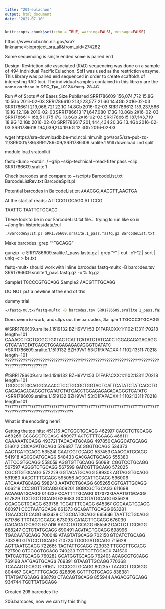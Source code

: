 ```yaml
---
title: "208-eulachon"
output: html_document
date: "2025-07-10"
---
```


```r
knitr::opts_chunk$set(echo = TRUE, warning=FALSE, message=FALSE)
```

https://www.ncbi.nlm.nih.gov/sra?linkname=bioproject_sra_all&from_uid=274282

Some sequencing is single ended some is paired end

Design: Restriction site associated (RAD) sequencing was done on a sample of 494 individual Pacific Eulachon. Sbf1 was used as the restriction enzyme. This library was paired end sequenced in order to create scaffolds of interesting RAD loci. The individual samples contained in this library are the same as those in DFO_Tpa_L0124.fastq. 28.4G


Run	# of Spots	# of Bases	Size	Published
SRR1786609	156,074,772	15.8G	10.5Gb	2016-02-03
SRR1786610	213,923,577	21.6G	14.4Gb	2016-02-03
SRR1786611	219,066,721	22.1G	14.8Gb	2016-02-03
SRR1786612	189,237,566	19.1G	12.1Gb	2016-02-03
SRR1786613	171,647,080	17.3G	10.8Gb	2016-02-03
SRR1786614	168,511,175	17G	10.6Gb	2016-02-03
SRR1786615	187,543,719	18.9G	12.1Gb	2016-02-03
SRR1786617	201,444,434	20.3G	13.4Gb	2016-02-03
SRR1786618	194,039,214	19.6G	12.6Gb	2016-02-03

wget https://sra-downloadb.be-md.ncbi.nlm.nih.gov/sos5/sra-pub-zq-11/SRR001/786/SRR1786609/SRR1786609.sralite.1 
Will download and split

module load sratoolkit

fastq-dump --outdir ./ --gzip --skip-technical --read-filter pass --clip SRR1786609.sralite.1   

Check barcodes and compare to ~/scripts
BarcodeList.txt
BarcodeListRev.txt
BarcodeSplit.pl

Potential barcodes in BarcodeList.txt
AAACGG,AACGTT,AACTGA

At the start of reads:
ATTCCGTGCAGG
ATTCCG

TAATTC
TAATTCTGCAGG

These look to be in our BarcodeList.txt file...
trying to run like so in ~/longfin-histories/data/eul     

```sh
./BarcodeSplit.pl SRR1786609.sralite.1_pass.fastq.gz BarcodeList.txt 
```

Make barcodes:
grep "^\w{6}TGCAGG"

gunzip -c SRR1786609.sralite.1_pass.fastq.gz | grep "^\w\w\w\w\w\wTGCAGG" | cut -c1-12 | sort | uniq -c > bs.txt

fastq-multx should work with inline barcodes
fastq-multx -B barcodes.tsv SRR1786609.sralite.1_pass.fastq.gz -o %.fq.gz

Sample1 TGCCCGTGCAGG
Sample2 AACGTTTGCAGG

DO NOT put a newline at the end of this

dummy trial
```sh
~/fastq-multx/fastq-multx -B barcodes.tsv SRR1786609.sralite.1_pass.fastq.gz -o %.fq.gz
```

Does seem to work, and clips out the barcodes,
Sample 1 TGCCCGTGCAGG

@SRR1786609.sralite.1.1519132 BZH9VV1:53:D1FAPACXX:1:1102:13311:70218 length=101
CAAACCTCCTGCGCTGGTACTCATTCATATCTATCACCTGGAGAGAGACAGGGTCATATCTATCACCTGGAGAGAGACAGGGTCATATC
+SRR1786609.sralite.1.1519132 BZH9VV1:53:D1FAPACXX:1:1102:13311:70218 length=101
?????????????????????????????????????????????????????????????????????????????????????????


@SRR1786609.sralite.1.1519132 BZH9VV1:53:D1FAPACXX:1:1102:13311:70218 length=101
TGCCCGTGCAGGCAAACCTCCTGCGCTGGTACTCATTCATATCTATCACCTGGAGAGAGACAGGGTCATATCTATCACCTGGAGAGAGACAGGGTCATATC
+SRR1786609.sralite.1.1519132 BZH9VV1:53:D1FAPACXX:1:1102:13311:70218 length=101
?????????????????????????????????????????????????????????????????????????????????????????????????????

What is the encoding here?

Getting the top hits:
451216 ACTGGCTGCAGG
 462997 CACCTCTGCAGG
 469269 GGGGCGTGCAGG
 480977 ACTCTTTGCAGG
 486111 CAAAAATGCAGG
 493721 TACACATGCAGG
 497850 CAGGCATGCAGG
 516012 CGCAGATGCAGG
 526687 TACGGGTGCAGG
 534373 AACTGATGCAGG
 535241 CAATCGTGCAGG
 537453 GAACCATGCAGG
 541918 AGCGCATGCAGG
 548433 GACGACTGCAGG
 555380 ATTCCGTGCAGG
 558056 AGGTGTTGCAGG
 560981 CGGTCCTGCAGG
 567597 AGGGTCTGCAGG
 567599 GATCGTTGCAGG
 572025 CGCGTGTGCAGG
 572229 GGTACATGCAGG
 589308 AGTAGGTGCAGG
 591980 AACGTTTGCAGG
 595056 AGCCATTGCAGG
 596006 ATCAAATGCAGG
 598240 AATATCTGCAGG
 605265 CGTGATTGCAGG
 606219 CCCGGTTGCAGG
 609201 GGGCGCTGCAGG
 611698 ACAAGATGCAGG
 614229 CCATTTTGCAGG
 617672 GAAATGTGCAGG
 617829 TCCTGCTGCAGG
 626683 GCCGTATGCAGG
 635629 CGAGGCTGCAGG
 639756 TCGATTTGCAGG
 645367 GGCAAGTGCAGG
 660971 CCCTAATGCAGG
 661373 GCAGATTGCAGG
 663281 TGAACCTGCAGG
 663489 CTGCGATGCAGG
 665646 TAATTCTGCAGG
 671786 TTCTAGTGCAGG
 673093 CATACTTGCAGG
 676030 GAGAGATGCAGG
 677416 AAGCTATGCAGG
 685562 GACTCTTGCAGG
 688247 CGTCTATGCAGG
 690491 ACATACTGCAGG
 698996 TGACAATGCAGG
 700049 ATAGTATGCAGG
 702150 GTCATCTGCAGG
 703280 GTATCCTGCAGG
 710724 TGGGGATGCAGG
 715628 AGTTAATGCAGG
 722666 TAGTATTGCAGG
 723033 TTCCGTTGCAGG
 727590 CTCGCCTGCAGG
 740233 TCTTCTTGCAGG
 741536 TATCACTGCAGG
 760282 GCATGGTGCAGG
 762408 ACAGCGTGCAGG
 769168 AATGAGTGCAGG
 769391 GTAAGTTGCAGG
 770368 TCAAAGTGCAGG
 791617 TGCCCGTGCAGG
 802357 TAAGCTTGCAGG
 804467 GGACTTTGCAGG
 828896 GGTTTGTGCAGG
 838381 TTATGATGCAGG
 838793 CTACAGTGCAGG
 855944 AAGACGTGCAGG
 934744 TGCTTATGCAGG
 
 Created 206 barcodes file
 
 206.barcodes, now we can try this thing